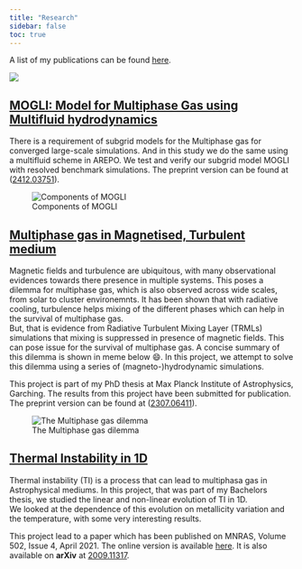 ```yaml
---
title: "Research"
sidebar: false
toc: true
---
```


A list of my publications can be found [here](https://ui.adsabs.harvard.edu/public-libraries/rSxyW3mIQvK8ArHKfTxYcQ).

::: {.column-margin}
![](../images/MOGLI_logo.png) 
:::
## [MOGLI: Model for Multiphase Gas using Multifluid hydrodynamics](research/mogli_subgrid.qmd)

There is a requirement of subgrid models for the Multiphase gas for converged large-scale simulations. And in this study we do the same using a multifluid scheme in AREPO.
We test and verify our subgrid model MOGLI with resolved benchmark simulations. The preprint version can be found at ([2412.03751](https://arxiv.org/abs/2412.03751)). 

::: {layout="[-5,15,-5]"}
![Components of MOGLI](../images/MOGLI_comp.gif) 
:::

## [Multiphase gas in Magnetised, Turbulent medium](research/mhd_multiphase.qmd)
Magnetic fields and turbulence are ubiquitous, with many observational evidences towards there presence in multiple systems. This poses a dilemma for multiphase gas, which is also observed across wide scales, from solar to cluster environemnts. It has been shown that with radiative cooling, turbulence helps mixing of the different phases which can help in the survival of multiphase gas.    
But, that is evidence from Radiative Turbulent Mixing Layer (TRMLs) simulations that mixing is suppressed in presence of magnetic fields. This can pose issue for the survival of multiphase gas. A concise summary of this dilemma is shown in meme below 😄. In this project, we attempt to solve this dilemma using a series of (magneto-)hydrodynamic simulations.

This project is part of my PhD thesis at Max Planck Institute of Astrophysics, Garching.
The results from this project have been submitted for publication. The preprint version can be found at ([2307.06411](https://arxiv.org/abs/2307.06411)).

::: {layout="[-5,15,-5]"}
![The Multiphase gas dilemma](images/MHD_multiphase_meme.png) 
:::

## [Thermal Instability in 1D](research/thermal_instability.qmd)
Thermal instability (TI) is a process that can lead to multiphasa gas in Astrophysical mediums. In this project, that was part of my Bachelors thesis, we studied the linear and non-linear evolution of TI in 1D.    
We looked at the dependence of this evolution on metallicity variation and the temperature, with some very interesting results.   

This project lead to a paper which has been published on MNRAS, Volume 502, Issue 4, April 2021. The online version is available [here](https://doi.org/10.1093/mnras/stab382). It is also available on **arXiv** at [2009.11317](https://arxiv.org/abs/2009.11317).
